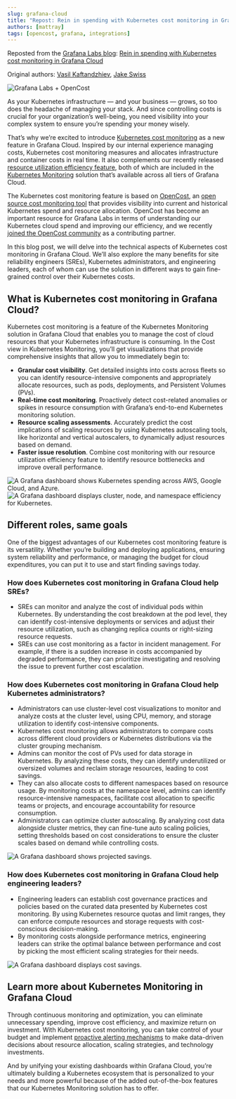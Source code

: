 ```yaml
---
slug: grafana-cloud
title: "Repost: Rein in spending with Kubernetes cost monitoring in Grafana Cloud"
authors: [mattray]
tags: [opencost, grafana, integrations]
---
```

<head>
    <link rel="canonical" href="https://grafana.com/blog/2023/06/26/rein-in-spending-with-kubernetes-cost-monitoring-in-grafana-cloud/" />
</head>

Reposted from the [Grafana Labs blog](https://grafana.com/blog/): [Rein in spending with Kubernetes cost monitoring in Grafana Cloud](https://grafana.com/blog/2023/06/26/rein-in-spending-with-kubernetes-cost-monitoring-in-grafana-cloud/)

Original authors: [Vasil Kaftandzhiev](https://grafana.com/author/vasil-kaftandzhiev/), [Jake Swiss](https://grafana.com/author/jake_swiss/)

![Grafana Labs + OpenCost](./img/image3.png)

<!--truncate-->

As your Kubernetes infrastructure — and your business — grows, so too does the headache of managing your stack. And since controlling costs is crucial for your organization’s well-being, you need visibility into your complex system to ensure you’re spending your money wisely.

That’s why we’re excited to introduce [Kubernetes cost monitoring](https://grafana.com/docs/grafana-cloud/monitor-infrastructure/kubernetes-monitoring/manage-costs/) as a new feature in Grafana Cloud. Inspired by our internal experience managing costs, Kubernetes cost monitoring measures and allocates infrastructure and container costs in real time. It also complements our recently released [resource utilization efficiency feature](https://grafana.com/blog/2023/03/03/how-to-optimize-resource-utilization-with-kubernetes-monitoring-for-grafana-cloud/?pg=blog&plcmt=body-txt), both of which are included in the [Kubernetes Monitoring](https://grafana.com/solutions/kubernetes/?pg=blog&plcmt=body-txt) solution that’s available across all tiers of Grafana Cloud.

The Kubernetes cost monitoring feature is based on [OpenCost](https://www.opencost.io/), an [open source cost monitoring tool](https://github.com/opencost/opencost) that provides visibility into current and historical Kubernetes spend and resource allocation. OpenCost has become an important resource for Grafana Labs in terms of understanding our Kubernetes cloud spend and improving our efficiency, and we recently [joined the OpenCost community](https://grafana.com/blog/2023/02/02/how-grafana-labs-uses-and-contributes-to-opencost-the-open-source-project-for-real-time-cost-monitoring-in-kubernetes/?pg=blog&plcmt=body-txt) as a contributing partner.

In this blog post, we will delve into the technical aspects of Kubernetes cost monitoring in Grafana Cloud. We’ll also explore the many benefits for site reliability engineers (SREs), Kubernetes administrators, and engineering leaders, each of whom can use the solution in different ways to gain fine-grained control over their Kubernetes costs.

## What is Kubernetes cost monitoring in Grafana Cloud?

Kubernetes cost monitoring is a feature of the Kubernetes Monitoring solution in Grafana Cloud that enables you to manage the cost of cloud resources that your Kubernetes infrastructure is consuming. In the Cost view in Kubernetes Monitoring, you’ll get visualizations that provide comprehensive insights that allow you to immediately begin to:

  * **Granular cost visibility**. Get detailed insights into costs across fleets so you can identify resource-intensive components and appropriately allocate resources, such as pods, deployments, and Persistent Volumes (PVs).
  * **Real-time cost monitoring**. Proactively detect cost-related anomalies or spikes in resource consumption with Grafana’s end-to-end Kubernetes monitoring solution.
  * **Resource scaling assessments**. Accurately predict the cost implications of scaling resources by using Kubernetes autoscaling tools, like horizontal and vertical autoscalers, to dynamically adjust resources based on demand.
  * **Faster issue resolution**. Combine cost monitoring with our resource utilization efficiency feature to identify resource bottlenecks and improve overall performance.

![A Grafana dashboard shows Kubernetes spending across AWS, Google Cloud, and Azure.](https://grafana.com/media/blog/k8s-cost-monitoring/k8s-cost-monitoring-4.png)
![A Grafana dashboard displays cluster, node, and namespace efficiency for Kubernetes.](https://grafana.com/media/blog/k8s-cost-monitoring/k8s-cost-monitoring-1.png)
## Different roles, same goals

One of the biggest advantages of our Kubernetes cost monitoring feature is its versatility. Whether you’re building and deploying applications, ensuring system reliability and performance, or managing the budget for cloud expenditures, you can put it to use and start finding savings today.
### How does Kubernetes cost monitoring in Grafana Cloud help SREs?

  * SREs can monitor and analyze the cost of individual pods within Kubernetes. By understanding the cost breakdown at the pod level, they can identify cost-intensive deployments or services and adjust their resource utilization, such as changing replica counts or right-sizing resource requests.
  * SREs can use cost monitoring as a factor in incident management. For example, if there is a sudden increase in costs accompanied by degraded performance, they can prioritize investigating and resolving the issue to prevent further cost escalation.

### How does Kubernetes cost monitoring in Grafana Cloud help Kubernetes administrators?

  * Administrators can use cluster-level cost visualizations to monitor and analyze costs at the cluster level, using CPU, memory, and storage utilization to identify cost-intensive components.
  * Kubernetes cost monitoring allows administrators to compare costs across different cloud providers or Kubernetes distributions via the cluster grouping mechanism.
  * Admins can monitor the cost of PVs used for data storage in Kubernetes. By analyzing these costs, they can identify underutilized or oversized volumes and reclaim storage resources, leading to cost savings.
  * They can also allocate costs to different namespaces based on resource usage. By monitoring costs at the namespace level, admins can identify resource-intensive namespaces, facilitate cost allocation to specific teams or projects, and encourage accountability for resource consumption.
  * Administrators can optimize cluster autoscaling. By analyzing cost data alongside cluster metrics, they can fine-tune auto scaling policies, setting thresholds based on cost considerations to ensure the cluster scales based on demand while controlling costs.

![A Grafana dashboard shows projected savings.](https://grafana.com/media/blog/k8s-cost-monitoring/k8s-cost-monitoring-3.jpg)

### How does Kubernetes cost monitoring in Grafana Cloud help engineering leaders?

  * Engineering leaders can establish cost governance practices and policies based on the curated data presented by Kubernetes cost monitoring. By using Kubernetes resource quotas and limit ranges, they can enforce compute resources and storage requests with cost-conscious decision-making.
  * By monitoring costs alongside performance metrics, engineering leaders can strike the optimal balance between performance and cost by picking the most efficient scaling strategies for their needs.

![A Grafana dashboard displays cost savings.](https://grafana.com/media/blog/k8s-cost-monitoring/k8s-cost-monitoring-2.jpg)

## Learn more about Kubernetes Monitoring in Grafana Cloud

Through continuous monitoring and optimization, you can eliminate unnecessary spending, improve cost efficiency, and maximize return on investment. With Kubernetes cost monitoring, you can take control of your budget and implement [proactive alerting mechanisms](https://grafana.com/blog/2023/03/17/how-to-migrate-existing-grafana-dashboards-and-alerts-into-kubernetes-monitoring-in-grafana-cloud/?pg=blog&plcmt=body-txt#migrating-existing-kubernetes-alerts-to-grafana-cloud) to make data-driven decisions about resource allocation, scaling strategies, and technology investments.

And by unifying your existing dashboards within Grafana Cloud, you’re ultimately building a Kubernetes ecosystem that is personalized to your needs and more powerful because of the added out-of-the-box features that our Kubernetes Monitoring solution has to offer.
